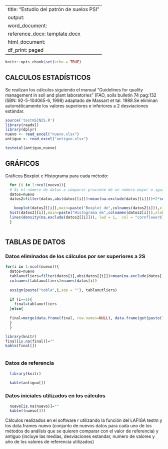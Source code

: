 
---
title: "Estudio del patrón de suelos PSI"
output:
  word_document:
    reference_docx: template.docx
  html_document:
    df_print: paged
---

```{r setup, include=FALSE}
knitr::opts_chunk$set(echo = TRUE)
```


## CALCULOS ESTADÍSTICOS

Se realizan los cálculos siguiendo el manual "Guidelines for quality management in soil and plant laboratories" (FAO, soils bulletin 74 pag:132 ISBN: 92-5-104065-6, 1998) adaptado de Massart et tal. 1988.Se eliminan automáticamente los valores superiores e inferiores a 2 desviaciones estándar.

```{r, echo=FALSE,message=FALSE}
source('testmSIN2S.R')
library(readxl)
library(dplyr)
nuevo <- read_excel("nuevo.xlsx")
antiguo <- read_excel("antiguo.xlsx")

testotal(antiguo,nuevo)
```

## GRÁFICOS

Gráficos Boxplot e Histograma para cada método:

```{r pressure, echo=FALSE,message=FALSE}


  for (i in 1:ncol(nuevo)){
  # Si el número de datos a comparar proviene de un número mayor o igual a 30 en ambos casos entonces
  datos=nuevo
  datos2=filter(datos,abs(datos[[i]])<mean(na.exclude(datos[[i]]))+2*sd(na.exclude(datos[[i]])) & abs(datos[[i]])>mean(na.exclude(datos[[i]]))-2*sd(na.exclude(datos[[i]])))

    boxplot(datos2[[i]],main=paste("Boxplot de",colnames(datos2[i])),xlab = colnames(datos2[i]))
  hist(datos2[[i]],main=paste("Histograma de",colnames(datos2[i])),xlab = colnames(datos2[i]),prob=TRUE)
  lines(density(na.exclude(datos2[[i]])), lwd = 1,  col = "cornflowerblue")
  }



```


## TABLAS DE DATOS


### Datos eliminados de los cálculos por ser superiores a 2S
```{r pressure2, echo=FALSE,message=FALSE}

for(i in 1:ncol(nuevo)){
  datos=nuevo
  tablaoutliers=filter(datos[i],abs(datos[[i]])>mean(na.exclude(datos[[i]]))+2*sd(na.exclude(datos[[i]])) | abs(datos[[i]])<mean(na.exclude(datos[[i]]))-2*sd(na.exclude(datos[[i]])))
  colnames(tablaoutliers)=names(datos[i])
  
  assign(paste("tabla",i,sep = ""), tablaoutliers)
  
  if (i==1){
    final=tablaoutliers
  }else{
  
  final=merge(data.frame(final, row.names=NULL), data.frame(get(paste("tabla",i,sep = "")), row.names=NULL), by = 0, all = TRUE)[-1]
  }
  }

library(knitr)
final[is.na(final)]=""
kable(final[])



```

### Datos de referencia



```{r tabla1, echo=FALSE,results='asis'}

  library(knitr)
  
  kable(antiguo[])

```


### Datos iniciales utilizados en los cálculos



```{r tabla2, echo=FALSE,results='asis'}
 
  
  nuevo[is.na(nuevo)]=""
  kable((nuevo[]))

```



Cálculos realizados en el software r utilizando la función del LAFIGA testm y los data.frames nuevo (conjunto de  nuevos datos para cada uno de los métodos de análisis que se quieren comparar con el valor de referencia)  y antiguo (incluye las medias, desviaciones estandar, numero de valores y año de los valores de referencia utilizados)